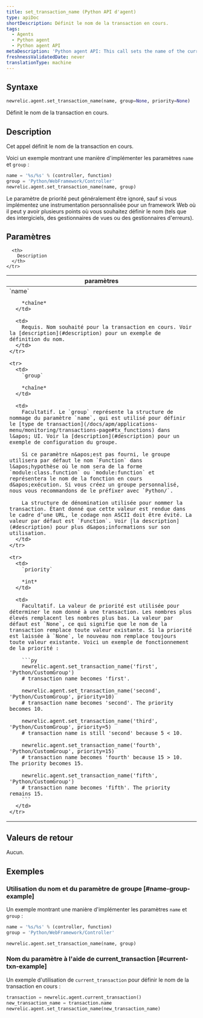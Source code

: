 ```yaml
---
title: set_transaction_name (Python API d'agent)
type: apiDoc
shortDescription: Définit le nom de la transaction en cours.
tags:
  - Agents
  - Python agent
  - Python agent API
metaDescription: 'Python agent API: This call sets the name of the current transaction.'
freshnessValidatedDate: never
translationType: machine
---
```


## Syntaxe

```py
newrelic.agent.set_transaction_name(name, group=None, priority=None)
```

Définit le nom de la transaction en cours.

## Description

Cet appel définit le nom de la transaction en cours.

Voici un exemple montrant une manière d&apos;implémenter les paramètres `name` et `group` :

```py
name = '%s/%s' % (controller, function)
group = 'Python/WebFramework/Controller'
newrelic.agent.set_transaction_name(name, group)
```

Le paramètre de priorité peut généralement être ignoré, sauf si vous implémentez une instrumentation personnalisée pour un framework Web où il peut y avoir plusieurs points où vous souhaitez définir le nom (tels que des intergiciels, des gestionnaires de vues ou des gestionnaires d&apos;erreurs).

## Paramètres

<table>
  <thead>
    <tr>
      <th width="25%">
        paramètres
      </th>

      <th>
        Description
      </th>
    </tr>
  </thead>

  <tbody>
    <tr>
      <td>
        `name`

        *chaîne*
      </td>

      <td>
        Requis. Nom souhaité pour la transaction en cours. Voir la [description](#description) pour un exemple de définition du nom.
      </td>
    </tr>

    <tr>
      <td>
        `group`

        *chaîne*
      </td>

      <td>
        Facultatif. Le `group` représente la structure de nommage du paramètre `name`, qui est utilisé pour définir le [type de transaction](/docs/apm/applications-menu/monitoring/transactions-page#tx_functions) dans l&apos; UI. Voir la [description](#description) pour un exemple de configuration du groupe.

        Si ce paramètre n&apos;est pas fourni, le groupe utilisera par défaut le nom `Function` dans l&apos;hypothèse où le nom sera de la forme `module:class.function` ou `module:function` et représentera le nom de la fonction en cours d&apos;exécution. Si vous créez un groupe personnalisé, nous vous recommandons de le préfixer avec `Python/`.

        La structure de dénomination utilisée pour nommer la transaction. Étant donné que cette valeur est rendue dans le cadre d’une URL, le codage non ASCII doit être évité. La valeur par défaut est `Function`. Voir [la description](#description) pour plus d&apos;informations sur son utilisation.
      </td>
    </tr>

    <tr>
      <td>
        `priority`

        *int*
      </td>

      <td>
        Facultatif. La valeur de priorité est utilisée pour déterminer le nom donné à une transaction. Les nombres plus élevés remplacent les nombres plus bas. La valeur par défaut est `None`, ce qui signifie que le nom de la transaction remplace toute valeur existante. Si la priorité est laissée à `None`, le nouveau nom remplace toujours toute valeur existante. Voici un exemple de fonctionnement de la priorité :

        ```py
        newrelic.agent.set_transaction_name('first', 'Python/CustomGroup')
        # transaction name becomes 'first'.

        newrelic.agent.set_transaction_name('second', 'Python/CustomGroup', priority=10)
        # transaction name becomes 'second'. The priority becomes 10.

        newrelic.agent.set_transaction_name('third', 'Python/CustomGroup', priority=5)
        # transaction name is still 'second' because 5 < 10.

        newrelic.agent.set_transaction_name('fourth', 'Python/CustomGroup', priority=15)
        # transaction name becomes 'fourth' because 15 > 10. The priority becomes 15.

        newrelic.agent.set_transaction_name('fifth', 'Python/CustomGroup')
        # transaction name becomes 'fifth'. The priority remains 15.
        ```
      </td>
    </tr>
  </tbody>
</table>

## Valeurs de retour

Aucun.

## Exemples

### Utilisation du nom et du paramètre de groupe [#name-group-example]

Un exemple montrant une manière d&apos;implémenter les paramètres `name` et `group` :

```py
name = '%s/%s' % (controller, function) 
group = 'Python/WebFramework/Controller'

newrelic.agent.set_transaction_name(name, group)
```

### Nom du paramètre à l&apos;aide de current\_transaction [#current-txn-example]

Un exemple d&apos;utilisation de `current_transaction` pour définir le nom de la transaction en cours :

```py
transaction = newrelic.agent.current_transaction()
new_transaction_name = transaction.name
newrelic.agent.set_transaction_name(new_transaction_name)
```